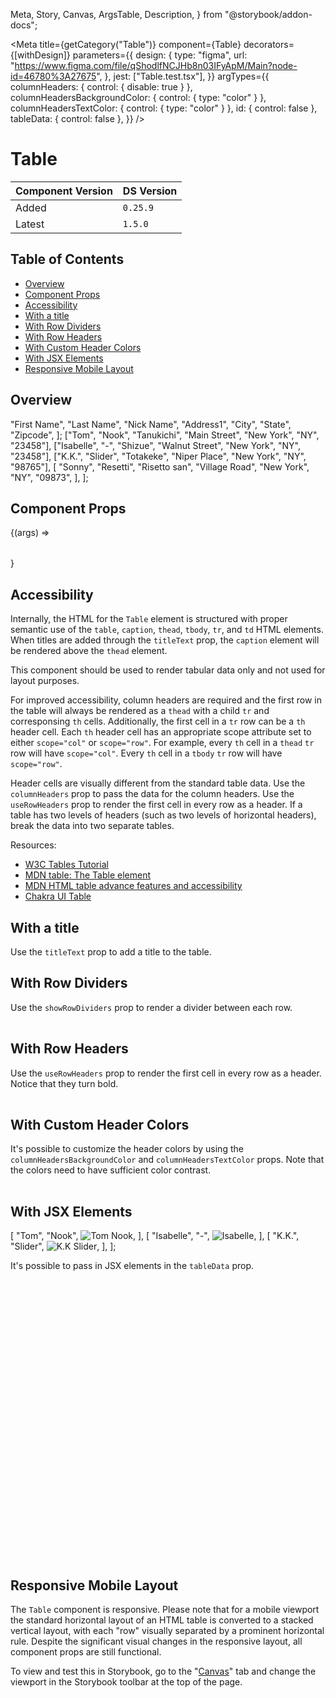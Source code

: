   Meta,
  Story,
  Canvas,
  ArgsTable,
  Description,
} from "@storybook/addon-docs";


<Meta
  title={getCategory("Table")}
  component={Table}
  decorators={[withDesign]}
  parameters={{
    design: {
      type: "figma",
      url: "https://www.figma.com/file/qShodlfNCJHb8n03IFyApM/Main?node-id=46780%3A27675",
    },
    jest: ["Table.test.tsx"],
  }}
  argTypes={{
    columnHeaders: { control: { disable: true } },
    columnHeadersBackgroundColor: { control: { type: "color" } },
    columnHeadersTextColor: { control: { type: "color" } },
    id: { control: false },
    tableData: { control: false },
  }}
/>

# Table

| Component Version | DS Version |
| ----------------- | ---------- |
| Added             | `0.25.9`   |
| Latest            | `1.5.0`    |

## Table of Contents

- [Overview](#overview)
- [Component Props](#component-props)
- [Accessibility](#accessibility)
- [With a title](#with-a-title)
- [With Row Dividers](#with-row-dividers)
- [With Row Headers](#with-row-headers)
- [With Custom Header Colors](#with-custom-header-colors)
- [With JSX Elements](#with-jsx-elements)
- [Responsive Mobile Layout](#responsive-mobile-layout)

## Overview

<Description of={Table} />

  "First Name",
  "Last Name",
  "Nick Name",
  "Address1",
  "City",
  "State",
  "Zipcode",
];
  ["Tom", "Nook", "Tanukichi", "Main Street", "New York", "NY", "23458"],
  ["Isabelle", "-", "Shizue", "Walnut Street", "New York", "NY", "23458"],
  ["K.K.", "Slider", "Totakeke", "Niper Place", "New York", "NY", "98765"],
  [
    "Sonny",
    "Resetti",
    "Risetto san",
    "Village Road",
    "New York",
    "NY",
    "09873",
  ],
];

## Component Props

<Canvas withToolbar>
  <Story
    name="Table"
    args={{
      className: undefined,
      columnHeaders,
      columnHeadersBackgroundColor: undefined,
      columnHeadersTextColor: undefined,
      id: undefined,
      showRowDividers: false,
      tableData,
      titleText: undefined,
      useRowHeaders: false,
    }}
  >
    {(args) => <Table {...args}></Table>}
  </Story>
</Canvas>

<ArgsTable story="Table" />

## Accessibility

Internally, the HTML for the `Table` element is structured with proper semantic
use of the `table`, `caption`, `thead`, `tbody`, `tr`, and `td` HTML elements.
When titles are added through the `titleText` prop, the `caption` element will
be rendered above the `thead` element.

This component should be used to render tabular data only and not used for layout
purposes.

For improved accessibility, column headers are required and the first row
in the table will always be rendered as a `thead` with a child `tr` and
corresponsing `th` cells. Additionally, the first cell in a `tr` row can be a `th`
header cell. Each `th` header cell has an appropriate scope attribute set to
either `scope="col"` or `scope="row"`. For example, every `th` cell in a `thead`
`tr` row will have `scope="col"`. Every `th` cell in a `tbody` `tr` row will
have `scope="row"`.

Header cells are visually different from the standard table data. Use the
`columnHeaders` prop to pass the data for the column headers. Use the
`useRowHeaders` prop to render the first cell in every row as a header. If a
table has two levels of headers (such as two levels of horizontal headers), break
the data into two separate tables.

Resources:

- [W3C Tables Tutorial](https://www.w3.org/WAI/tutorials/tables/)
- [MDN table: The Table element](https://developer.mozilla.org/en-US/docs/Web/HTML/Element/table)
- [MDN HTML table advance features and accessibility](https://developer.mozilla.org/en-US/docs/Learn/HTML/Tables/Advanced)
- [Chakra UI Table](https://chakra-ui.com/docs/components/data-display/table)

## With a title

Use the `titleText` prop to add a title to the table.

<Canvas>
  <DSProvider>
    <Table
      columnHeaders={columnHeaders}
      id="title-table"
      tableData={tableData}
      titleText="Table with a title"
    />
  </DSProvider>
</Canvas>

## With Row Dividers

Use the `showRowDividers` prop to render a divider between each row.

<Canvas>
  <DSProvider>
    <Table
      columnHeaders={columnHeaders}
      id="showRowDividers-table"
      showRowDividers
      tableData={tableData}
    />
  </DSProvider>
</Canvas>

## With Row Headers

Use the `useRowHeaders` prop to render the first cell in every row as a header.
Notice that they turn bold.

<Canvas>
  <DSProvider>
    <Table
      columnHeaders={columnHeaders}
      id="rowHeaders-table"
      tableData={tableData}
      useRowHeaders
    />
  </DSProvider>
</Canvas>

## With Custom Header Colors

It's possible to customize the header colors by using the `columnHeadersBackgroundColor`
and `columnHeadersTextColor` props. Note that the colors need to have sufficient
color contrast.

<Canvas>
  <DSProvider>
    <Table
      columnHeaders={columnHeaders}
      columnHeadersBackgroundColor="var(--nypl-colors-ui-link-secondary)"
      columnHeadersTextColor="var(--nypl-colors-ui-white)"
      id="rowHeaders-table"
      showRowDividers
      tableData={tableData}
      useRowHeaders
    />
  </DSProvider>
</Canvas>

## With JSX Elements

  [
    "Tom",
    "Nook",
    <Image
      alt="Tom Nook"
      size="small"
      src="https://play.nintendo.com/images/AC_Tom_FRYtwIN.17345b1513ac044897cfc243542899dce541e8dc.9afde10b.png"
    />,
  ],
  [
    "Isabelle",
    "-",
    <Image
      alt="Isabelle"
      size="small"
      src="https://play.nintendo.com/images/AC_Isabelle_7XU6aGu.17345b1513ac044897cfc243542899dce541e8dc.9afde10b.png"
    />,
  ],
  [
    "K.K.",
    "Slider",
    <Image
      alt="K.K Slider"
      size="small"
      src="https://play.nintendo.com/images/AC_KK_jh4yj5t.17345b1513ac044897cfc243542899dce541e8dc.9afde10b.png"
    />,
  ],
];

It's possible to pass in JSX elements in the `tableData` prop.

```jsx
export const charactersData = [
  [
    "Tom",
    "Nook",
    <Image
      alt="Tom Nook"
      size="small"
      src="https://play.nintendo.com/images/AC_Tom_FRYtwIN.17345b1513ac044897cfc243542899dce541e8dc.9afde10b.png"
    />,
  ],
  [
    "Isabelle",
    "-",
    <Image
      alt="Isabelle"
      size="small"
      src="https://play.nintendo.com/images/AC_Isabelle_7XU6aGu.17345b1513ac044897cfc243542899dce541e8dc.9afde10b.png"
    />,
  ],
  [
    "K.K.",
    "Slider",
    <Image
      alt="K.K Slider"
      size="small"
      src="https://play.nintendo.com/images/AC_KK_jh4yj5t.17345b1513ac044897cfc243542899dce541e8dc.9afde10b.png"
    />,
  ],
];
```

<Canvas>
  <DSProvider>
    <Table
      columnHeaders={characterHeaders}
      id="jsx-example"
      showRowDividers
      tableData={charactersData}
    />
  </DSProvider>
</Canvas>

## Responsive Mobile Layout

The `Table` component is responsive. Please note that for a mobile viewport the
standard horizontal layout of an HTML table is converted to a stacked vertical
layout, with each "row" visually separated by a prominent horizontal rule. Despite
the significant visual changes in the responsive layout, all component props are
still functional.

To view and test this in Storybook, go to the "[Canvas](https://nypl.github.io/nypl-design-system/reservoir/v1/?path=/story/components-page-layout-table--table)"
tab and change the viewport in the Storybook toolbar at the top of the page.
